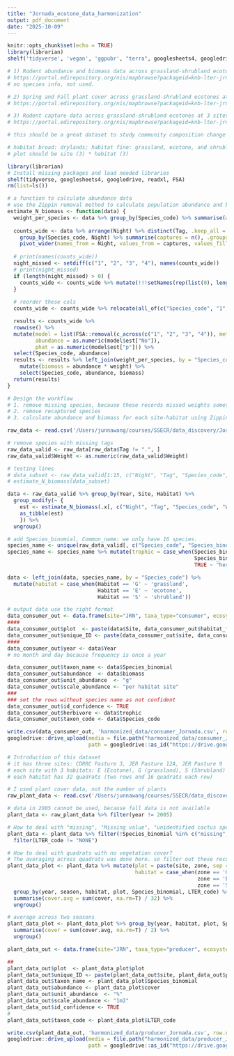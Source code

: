 ```yaml
---
title: "Jornada_ecotone_data_harmonization"
output: pdf_document
date: "2025-10-09"
---
```


```r
knitr::opts_chunk$set(echo = TRUE)
library(librarian)
shelf('tidyverse', 'vegan', 'ggpubr', "terra", googlesheets4, googledrive)

```


```r
# 1) Rodent abundance and biomass data across grassland-shrubland ecotones at 3 sites in the Jornada Basin, 2004-ongoing
# https://portal.edirepository.org/nis/mapbrowse?packageid=knb-lter-jrn.210262010.89
# no species info, not used. 

# 2) Spring and Fall plant cover across grassland-shrubland ecotones at 3 sites in the Jornada Basin, 2005-ongoing
# https://portal.edirepository.org/nis/mapbrowse?packageid=knb-lter-jrn.210262001.11

# 3) Rodent capture data across grassland-shrubland ecotones at 3 sites in the Jornada Basin, 2004-ongoing
# https://portal.edirepository.org/nis/mapbrowse?packageid=knb-lter-jrn.210262008.141

# this should be a great dataset to study community composition change and their impacts on ecosystem functioning.

# habitat broad: drylands; habitat fine: grassland, ecotone, and shrubland
# plot should be site (3) * habitat (3)
```


```r
library(librarian)
# Install missing packages and load needed libraries
shelf(tidyverse, googlesheets4, googledrive, readxl, FSA)
rm(list=ls())

# a function to calculate abundance data
# use the Zippin removal method to calculate population abundance and biomass. 
estimate_N_biomass <- function(data) {
  weight_per_species <- data %>% group_by(Species_code) %>% summarise(weight = mean(Weight, na.rm=T), .groups = "drop")
  
  counts_wide <- data %>% arrange(Night) %>% distinct(Tag, .keep_all = TRUE) %>%
    group_by(Species_code, Night) %>% summarise(captures = n(), .groups = "drop") %>% 
    pivot_wider(names_from = Night, values_from = captures, values_fill = 0)
  
  # print(names(counts_wide))
  night_missed <- setdiff(c("1", "2", "3", "4"), names(counts_wide))
  # print(night_missed)
  if (length(night_missed) > 0) {
    counts_wide <- counts_wide %>% mutate(!!!setNames(rep(list(0), length(night_missed)), night_missed))
  }
  
  # reorder these cols
  counts_wide <- counts_wide %>% relocate(all_of(c("Species_code", "1", "2", "3", "4")), .before = 1)

  results <- counts_wide %>%
  rowwise() %>%
  mutate(model = list(FSA::removal(c_across(c("1", "2", "3", "4")), method = 'Zippin')),
         abundance = as.numeric(model$est["No"]),
         phat = as.numeric(model$est["p"])) %>%
  select(Species_code, abundance)
  results <- results %>% left_join(weight_per_species, by = "Species_code") %>% 
    mutate(biomass = abundance * weight) %>%
    select(Species_code, abundance, biomass)
  return(results)
}

# Design the workflow
# 1. remove missing species, because these records missed weights sometimes. 
# 2. remove recaptured species
# 3. calculate abundance and biomass for each site-habitat using Zippin removal methods

raw_data <- read.csv('/Users/junnawang/courses/SSECR/data_discovery/Jornada_Basin_LTER/knb-lter-jrn.210262008.141/Ecotone_Rodent_Capture.csv')

# remove species with missing tags
raw_data_valid <- raw_data[raw_data$Tag != ".", ]
raw_data_valid$Weight <- as.numeric(raw_data_valid$Weight)

# testing lines
# data_subset <- raw_data_valid[1:15, c("Night", "Tag", "Species_code", "Weight")]
# estimate_N_biomass(data_subset)

data <- raw_data_valid %>% group_by(Year, Site, Habitat) %>% 
  group_modify(~ {
    est <- estimate_N_biomass(.x[, c("Night", "Tag", "Species_code", "Weight")]) 
    as_tibble(est)
    }) %>%
  ungroup()

# add Species_binomial, Common_name: we only have 16 species. 
species_name <- unique(raw_data_valid[, c("Species_code", "Species_binomial", "Common_name")])
species_name <- species_name %>% mutate(trophic = case_when(Species_binomial %in% c("Peromyscus maniculatus", "Peromyscus leucopus", "Peromyscus eremicus", "Mus musculus") ~ "omnivore", 
                                                            Species_binomial %in% c("Onychomys leucogaster", "Onychomys arenicola") ~ "carnivore",
                                                            TRUE ~ "herbivore"))

data <- left_join(data, species_name, by = "Species_code") %>% 
  mutate(habitat = case_when(Habitat == 'G' ~ 'grassland', 
                             Habitat == 'E' ~ 'ecotone', 
                             Habitat == 'S' ~ 'shrubland'))

# output data use the right format
data_consumer_out <- data.frame(site="JRN", taxa_type="consumer", ecosystem="terrestrial", habitat_broad='dryland', habitat_fine=data$habitat, biome='temperate', guild='rodent')
####
data_consumer_out$plot  <- paste(data$Site, data_consumer_out$habitat_fine, sep = '_')
data_consumer_out$unique_ID <- paste(data_consumer_out$site, data_consumer_out$plot, sep='_')
####
data_consumer_out$year <- data$Year
# no month and day because frequency is once a year 

data_consumer_out$taxon_name <- data$Species_binomial
data_consumer_out$abundance  <- data$biomass
data_consumer_out$unit_abundance  <- "g"
data_consumer_out$scale_abundance <- "per habitat site"
###
### set the rows without species name as not confident
data_consumer_out$id_confidence <- TRUE
data_consumer_out$herbivore <- data$trophic
data_consumer_out$taxon_code <- data$Species_code

write.csv(data_consumer_out, 'harmonized_data/consumer_Jornada.csv', row.names = F)
googledrive::drive_upload(media = file.path("harmonized_data/consumer_Jornada.csv"), overwrite = T,
                          path = googledrive::as_id("https://drive.google.com/drive/folders/1NPNdNCa2RJgTyiQmSZRURHCqVmFLrCR1"))


```


```r
# Introduction of this dataset
# it has three sites: CDRRC Pasture 3, JER Pasture 12A, JER Pasture 9
# each site with 3 habitats: E (Ecotone), G (grassland), S (Shrubland)
# each habitat has 32 quadrats (two rows and 16 quadrats each row)

# I used plant cover data, not the number of plants
raw_plant_data <- read.csv('/Users/junnawang/courses/SSECR/data_discovery/Jornada_Basin_LTER/knb-lter-jrn.210262001.11/Ecotone_quadrat_plant_cover.csv')

# data in 2005 cannot be used, because fall data is not available
plant_data <- raw_plant_data %>% filter(year != 2005)

# How to deal with "missing", "Missing value", "unidentified cactus species", "unidentified forb", "unidentified grass", "unidentified plant", "unidentified subshrub"? use filter out these records
plant_data <- plant_data %>% filter(!Species_binomial %in% c("missing", "Missing value", "unidentified cactus species", "unidentified forb", "unidentified grass", "unidentified plant", "unidentified subshrub")) %>% 
  filter(LTER_code != "NONE")

# How to deal with quadrats with no vegetation cover?
# The averaging across quadrats was done here. so filter out these records, do the sum and then divided by 32 because each habitat site has 32 quadrats. 
plant_data_plot <- plant_data %>% mutate(plot = paste(site, zone, sep = '_'), cover = as.numeric(cover), 
                                         habitat = case_when(zone == 'G' ~ 'grassland', 
                                                             zone == 'E' ~ 'ecotone', 
                                                             zone == 'S' ~ 'shrubland')) %>%
  group_by(year, season, habitat, plot, Species_binomial, LTER_code) %>%
  summarise(cover.avg = sum(cover, na.rm=T) / 32) %>%
  ungroup()

# average across two seasons
plant_data_plot <- plant_data_plot %>% group_by(year, habitat, plot, Species_binomial, LTER_code) %>% 
  summarise(cover = sum(cover.avg, na.rm=T) / 2) %>%
  ungroup()

plant_data_out <- data.frame(site="JRN", taxa_type="producer", ecosystem="terrestrial", habitat_broad='dryland', habitat_fine=plant_data_plot$habitat, biome='temperate', guild='plant', herbivore=NA, year=plant_data_plot$year)

##
plant_data_out$plot  <- plant_data_plot$plot
plant_data_out$unique_ID <- paste(plant_data_out$site, plant_data_out$plot, sep='_')
plant_data_out$taxon_name <- plant_data_plot$Species_binomial
plant_data_out$abundance <- plant_data_plot$cover
plant_data_out$unit_abundance  <- "%"
plant_data_out$scale_abundance <- "1m2"
plant_data_out$id_confidence <- TRUE
#
plant_data_out$taxon_code <- plant_data_plot$LTER_code

write.csv(plant_data_out, 'harmonized_data/producer_Jornada.csv', row.names = F)
googledrive::drive_upload(media = file.path("harmonized_data/producer_Jornada.csv"), overwrite = T,
                          path = googledrive::as_id("https://drive.google.com/drive/folders/1NPNdNCa2RJgTyiQmSZRURHCqVmFLrCR1"))

```

